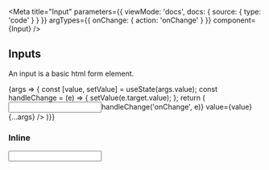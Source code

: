 
<Meta
  title="Input"
  parameters={{
    viewMode: 'docs',
    docs: {
      source: {
        type: 'code'
      }
    }
  }}
  argTypes={{ onChange: { action: 'onChange' } }}
  component={Input}
/>

## Inputs

An input is a basic html form element.

<Story name="Basic Usage">
  {args => {
    const [value, setValue] = useState(args.value);
    const handleChange = (e) => {
      setValue(e.target.value);
    };
  return (
    <Input
      htmlId="example"
      name="example"
      onChange={(e)=>handleChange('onChange', e)}
      value={value}
      {...args}
    />
  )}}
</Story>

<ArgsTable story="Basic Usage" />

### Inline

<Preview>
  <Story name="Inline">
    <Input id="inline" name="inline" inline />
  </Story>
</Preview>
